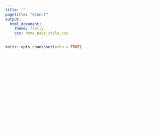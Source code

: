 ```yaml
---
title: ""
pagetitle: "QConut"
output: 
  html_document:
    theme: flatly
    css: home_page_style.css
---
```


```r
knitr::opts_chunk$set(echo = TRUE)
```

<head>
<style>
h1 {text-align: center;}
p {text-align: center;}
</style>
</head>

<body>
<br>
<br>
<!-- <h1 style="color:white"><b>QConut</b></h1> -->
<h1 style="color:white"><b>Climate-Smart Landscapes for Promoting Sustainability of Pacific Island Agricultural Systems</b></h1>
<br>
<!-- <p style="color:white">An open-source geospatial application to support climate-smart landscape management.</p> -->
<p style="color:white">ACIAR Project No. ASEM/2016/101</p>

<br>

</body>